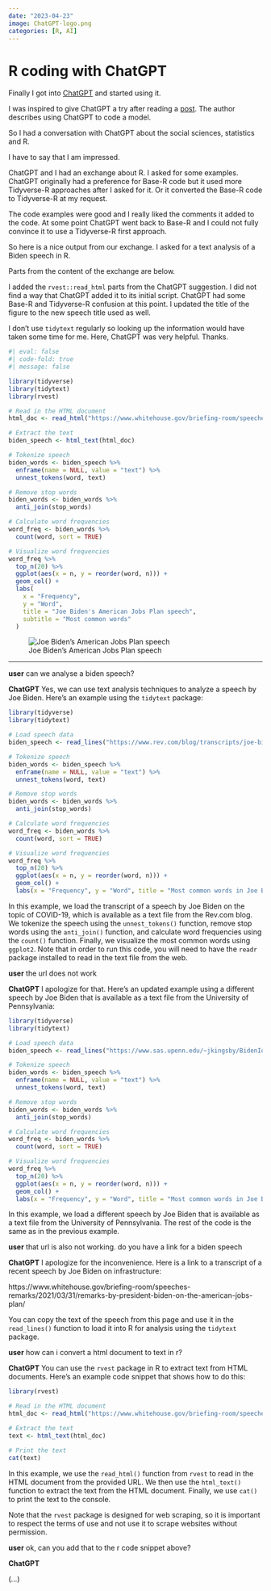 ```yaml
---
date: "2023-04-23"
image: ChatGPT-logo.png
categories: [R, AI]
---
```


# R coding with ChatGPT

Finally I got into [ChatGPT]() and started using it.

I was inspired to give ChatGPT a try after reading a [post](https://statmodeling.stat.columbia.edu/2023/04/18/chatgpt4-writes-stan-code-so-i-dont-have-to/). The author describes using ChatGPT to code a []() model.

So I had a conversation with ChatGPT about the social sciences, statistics and R.

I have to say that I am impressed.

ChatGPT and I had an exchange about R. I asked for some examples. ChatGPT originally had a preference for Base-R code but it used more Tidyverse-R approaches after I asked for it. Or it converted the Base-R code to Tidyverse-R at my request.

The code examples were good and I really liked the comments it added to the code. At some point ChatGPT went back to Base-R and I could not fully convince it to use a Tidyverse-R first approach.

So here is a nice output from our exchange. I asked for a text analysis of a Biden speech in R.

Parts from the content of the exchange are below.

I added the `rvest::read_html` parts from the ChatGPT suggestion. I did not find a way that ChatGPT added it to its initial script. ChatGPT had some Base-R and Tidyverse-R confusion at this point. I updated the title of the figure to the new speech title used as well.

I don't use `tidytext` regularly so looking up the information would have taken some time for me. Here, ChatGPT was very helpful. Thanks.

```r
#| eval: false
#| code-fold: true
#| message: false

library(tidyverse)
library(tidytext)
library(rvest)

# Read in the HTML document
html_doc <- read_html("https://www.whitehouse.gov/briefing-room/speeches-remarks/2021/03/31/remarks-by-president-biden-on-the-american-jobs-plan/")

# Extract the text
biden_speech <- html_text(html_doc)

# Tokenize speech
biden_words <- biden_speech %>%
  enframe(name = NULL, value = "text") %>%
  unnest_tokens(word, text)

# Remove stop words
biden_words <- biden_words %>%
  anti_join(stop_words)

# Calculate word frequencies
word_freq <- biden_words %>%
  count(word, sort = TRUE)

# Visualize word frequencies
word_freq %>%
  top_n(20) %>%
  ggplot(aes(x = n, y = reorder(word, n))) +
  geom_col() +
  labs(
    x = "Frequency",
    y = "Word",
    title = "Joe Biden's American Jobs Plan speech",
    subtitle = "Most common words"
  )
```

![Joe Biden's American Jobs Plan speech](figure_biden-jobs-plan.png){#figure_biden-jobs-plan}

---

__user__
can we analyse a biden speech?

__ChatGPT__
Yes, we can use text analysis techniques to analyze a speech by Joe Biden. Here's an example using the `tidytext` package:

```R
library(tidyverse)
library(tidytext)

# Load speech data
biden_speech <- read_lines("https://www.rev.com/blog/transcripts/joe-biden-covid-speech-transcript-september-9")

# Tokenize speech
biden_words <- biden_speech %>%
  enframe(name = NULL, value = "text") %>%
  unnest_tokens(word, text)

# Remove stop words
biden_words <- biden_words %>%
  anti_join(stop_words)

# Calculate word frequencies
word_freq <- biden_words %>%
  count(word, sort = TRUE)

# Visualize word frequencies
word_freq %>%
  top_n(20) %>%
  ggplot(aes(x = n, y = reorder(word, n))) +
  geom_col() +
  labs(x = "Frequency", y = "Word", title = "Most common words in Joe Biden's COVID speech")
```

In this example, we load the transcript of a speech by Joe Biden on the topic of COVID-19, which is available as a text file from the Rev.com blog. We tokenize the speech using the `unnest_tokens()` function, remove stop words using the `anti_join()` function, and calculate word frequencies using the `count()` function. Finally, we visualize the most common words using `ggplot2`. Note that in order to run this code, you will need to have the `readr` package installed to read in the text file from the web.

__user__
the url does not work

__ChatGPT__
I apologize for that. Here's an updated example using a different speech by Joe Biden that is available as a text file from the University of Pennsylvania:

```R
library(tidyverse)
library(tidytext)

# Load speech data
biden_speech <- read_lines("https://www.sas.upenn.edu/~jkingsby/BidenIowaSpeech.txt")

# Tokenize speech
biden_words <- biden_speech %>%
  enframe(name = NULL, value = "text") %>%
  unnest_tokens(word, text)

# Remove stop words
biden_words <- biden_words %>%
  anti_join(stop_words)

# Calculate word frequencies
word_freq <- biden_words %>%
  count(word, sort = TRUE)

# Visualize word frequencies
word_freq %>%
  top_n(20) %>%
  ggplot(aes(x = n, y = reorder(word, n))) +
  geom_col() +
  labs(x = "Frequency", y = "Word", title = "Most common words in Joe Biden's Iowa speech")
```

In this example, we load a different speech by Joe Biden that is available as a text file from the University of Pennsylvania. The rest of the code is the same as in the previous example.

__user__
that url is also not working. do you have a link for a biden speech

__ChatGPT__
I apologize for the inconvenience. Here is a link to a transcript of a recent speech by Joe Biden on infrastructure:

https://www.whitehouse.gov/briefing-room/speeches-remarks/2021/03/31/remarks-by-president-biden-on-the-american-jobs-plan/

You can copy the text of the speech from this page and use it in the `read_lines()` function to load it into R for analysis using the `tidytext` package.

__user__
how can i convert a html document to text in r?

__ChatGPT__
You can use the `rvest` package in R to extract text from HTML documents. Here's an example code snippet that shows how to do this:

```R
library(rvest)

# Read in the HTML document
html_doc <- read_html("https://www.whitehouse.gov/briefing-room/speeches-remarks/2021/03/31/remarks-by-president-biden-on-the-american-jobs-plan/")

# Extract the text
text <- html_text(html_doc)

# Print the text
cat(text)
```

In this example, we use the `read_html()` function from `rvest` to read in the HTML document from the provided URL. We then use the `html_text()` function to extract the text from the HTML document. Finally, we use `cat()` to print the text to the console.

Note that the `rvest` package is designed for web scraping, so it is important to respect the terms of use and not use it to scrape websites without permission.

__user__
ok, can you add that to the r code snippet above?

__ChatGPT__

(...)
